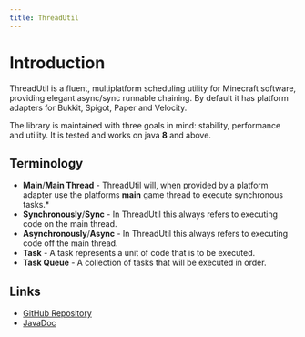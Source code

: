 ---
title: ThreadUtil
---

# Introduction

ThreadUtil is a fluent, multiplatform scheduling utility for Minecraft software, providing elegant async/sync runnable chaining. By default it has platform adapters for Bukkit, Spigot, Paper and Velocity.

The library is maintained with three goals in mind: stability, performance and utility. It is tested and works on java **8** and above.

## Terminology

- **Main**/**Main Thread** - ThreadUtil will, when provided by a platform adapter use the platforms **main** game thread to execute synchronous tasks.*
- **Synchronously**/**Sync** - In ThreadUtil this always refers to executing code on the main thread.
- **Asynchronously**/**Async** - In ThreadUtil this always refers to executing code off the main thread.
- **Task** - A task represents a unit of code that is to be executed.
- **Task Queue** - A collection of tasks that will be executed in order.

## Links

* [GitHub Repository]("https://github.com/milkdrinkers/ThreadUtil")
* [JavaDoc](https://javadoc.io/doc/io.github.milkdrinkers/threadutil-common)
